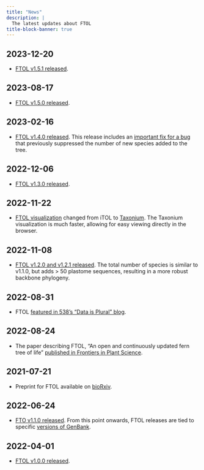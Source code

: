 ```yaml
---
title: "News"
description: |
  The latest updates about FTOL
title-block-banner: true 
---
```


## 2023-12-20

<!-- FIXME: change 'current' URL when update to next version -->
- [FTOL v1.5.1 released](https://fernphy.github.io/downloads.html#current-v1.5.1).

## 2023-08-17

- [FTOL v1.5.0 released](https://fernphy.github.io/downloads.html#v1.5.0).

## 2023-02-16

- [FTOL v1.4.0 released](https://fernphy.github.io/downloads.html#v1.4.0). This release includes an [important fix for a bug](https://github.com/fernphy/ftol/commit/2ef1f315f20b3554554941425dd11d68f7043a48) that previously suppressed the number of new species added to the tree.

## 2022-12-06

- [FTOL v1.3.0 released](https://fernphy.github.io/downloads.html#v1.3.0).

## 2022-11-22

- [FTOL visualization](https://fernphy.github.io/viewer.html) changed from iTOL to [Taxonium](https://taxonium.org/). The Taxonium visualization is much faster, allowing for easy viewing directly in the browser.

## 2022-11-08

- [FTOL v1.2.0 and v1.2.1 released](https://fernphy.github.io/downloads.html#v1.2.0). The total number of species is similar to v1.1.0, but adds > 50 plastome sequences, resulting in a more robust backbone phylogeny.

## 2022-08-31

- FTOL [featured in 538's "Data is Plural" blog](https://fivethirtyeight.com/features/the-datasets-were-looking-at-this-week-16/).

## 2022-08-24

- The paper describing FTOL, "An open and continuously updated fern tree of life" [published in Frontiers in Plant Science](https://doi.org/10.3389/fpls.2022.909768).

## 2021-07-21

- Preprint for FTOL available on [bioRxiv](https://www.biorxiv.org/content/10.1101/2022.03.31.486640v3).

## 2022-06-24

- [FTO v1.1.0 released](https://fernphy.github.io/downloads.html#v1.1.0). From this point onwards, FTOL releases are tied to specific [versions of GenBank](https://www.ncbi.nlm.nih.gov/genbank/release/).

## 2022-04-01

- [FTOL v1.0.0 released](https://fernphy.github.io/downloads.html#v1.0.0).